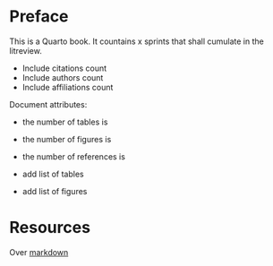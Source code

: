 # Preface {.unnumbered}

This is a Quarto book. It countains x sprints that shall cumulate in the litreview.


* Include citations count
* Include authors count
* Include affiliations count

Document attributes:

* the number of tables is \total{table}
* the number of figures is \total{figure}
* the number of references is \total{citenum}

* add list of tables
* add list of figures

# Resources

Over [markdown](https://www.arthurperret.fr/)